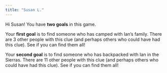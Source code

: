 ```yaml
---
title: "Susan L."
---
```


Hi Susan! You have **two goals** in this game.

Your **first goal** is to find someone who has camped with Ian's family. There are 3 other people with this clue (and perhaps others who could have had this clue). See if you can find them all!

Your **second goal** is to find someone who has backpacked with Ian in the Sierras. There are 11 other people with this clue (and perhaps others who could have had this clue). See if you can find them all!
